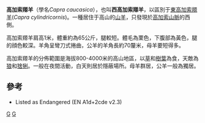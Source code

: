 {{Speciesbox 
| genus = Capra
| species = caucasica
| status = EN
| trend = down
| status_system = iucn2.3
| image = Capra_caucasica.jpg
| authority = [[Güldenstädt|Güldenstädt]] & [[Pallas|Pallas]], 1783
}}

'''高加索羱羊'''（學名''Capra caucasica''），也叫'''西高加索羱羊'''，以區別于[[東高加索羱羊|東高加索羱羊]](''Capra cylindricornis'')。一種居住于高山的[[山羊|山羊]]，只發現於[[高加索山脈|高加索山脈]]的西側。

高加索羱羊肩高1米，體重約為65公斤，腿較短。體毛為栗色，下腹部為黃色，腿的顔色較深。羊角呈彎刀式捲曲，公羊的羊角長約70釐米，母羊要短得多。

高加索羱羊的分佈範圍是海拔800-4000米的高山地區，以[[草|草]]和[[樹葉|樹葉]]為食，天敵為[[狼|狼]]和[[猞猁|猞猁]]。一般在夜間活動，白天則居於隱蔽場所。母羊群居，公羊一般為獨居。

== 參考 ==
* {{IUCN2006|assessors=Caprinae Specialist Group|year=1996|id=3794|title=Capra caucasica|downloaded=08 May 2006}} Listed as Endangered (EN A1d+2cde v2.3)
{{Taxonbar|from=Q752141}}

[[Category:山羊屬|G]]
[[Category:西南亞哺乳動物|G]]